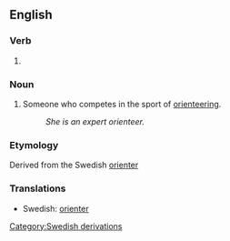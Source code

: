 ==English==

===Verb===
{{en-verb}}

# {{{1|to race cross-country using a map and compass}}}
#:''{{{2|She travels worldwide to orienteer.}}}''

===Noun===
{{en-noun}}

# Someone who competes in the sport of [[orienteering]].
#:''She is an expert orienteer.''

===Etymology===
Derived from the Swedish [[orienter]]

===Translations===
{{trans-top}}
* Swedish: [[orienter]]
{{trans-bottom}}

[[Category:Swedish derivations]]
